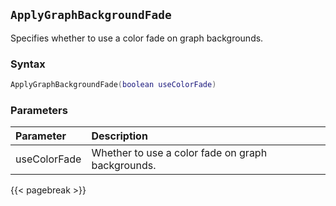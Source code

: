 ## `ApplyGraphBackgroundFade`

Specifies whether to use a color fade on graph backgrounds.

### Syntax {-}

``` .lua
ApplyGraphBackgroundFade(boolean useColorFade)
```

### Parameters {-}

**Parameter** | **Description**
| :-- | :-- |
useColorFade | Whether to use a color fade on graph backgrounds.

{{< pagebreak >}}


